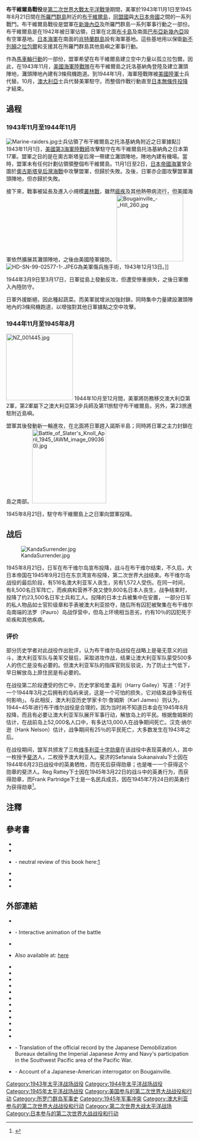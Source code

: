 {{not|布干維爾內戰}}
{{Infobox Military Conflict
|conflict    = 布干維爾島戰役
|partof      = [[第二次世界大戰|第二次世界大戰]][[太平洋戰爭|太平洋戰爭]]
|image       = [[File:U.S._Soldiers_at_Bougainville_(Solomon_Islands)_March_1944.jpg|265px]]
|caption     = 1944年3月，[[美軍|美軍]]士兵在[[布干維爾島|布干維爾島]]攻擊埋伏之日軍士兵 
|date        = 1943年11月1日－1945年8月21日
|place       = [[新幾內亞|新幾內亞]][[布干維爾島|布干維爾島]]（地理上屬[[所羅門群島_(群島)|所羅門群島]]之一部份）
|result      = 盟軍獲勝
|combatant1  = [[File:US_flag_48_stars.svg|24px]] [[美國|美國]]<br>[[File:Flag_of_Australia.svg|24px]] [[澳大利亞|澳大利亞]]<br>[[File:Flag_of_New_Zealand.svg|24px]] [[新西蘭|新西蘭]]<br>{{flagicon|Fiji}} 英屬[[斐济|斐济]]
|combatant2  = {{flag|Empire of Japan}}
|commander1  = {{flagicon|USA|1912}} [[羅伊·蓋格|羅伊·蓋格]]<br>{{flagicon|USA|1912}} [[西奥多·威尔金森|西奥多·威尔金森]]<br>{{flagicon|USA|1912}} [[奥斯卡·格里斯沃德|奥斯卡·格里斯沃德]]<br>{{flagicon|Australia}} [[史丹利·佐治·沙維|史丹利·佐治·沙維]]
|commander2  = {{flagicon|Japan|alt}} [[百武晴吉|百武晴吉]]<br>{{flagicon|Japan|alt}} [[神田正種|神田正種]]
|strength1   = 126,000人<ref>Shaw, ''Isolation of Rabaul'', p. 246, Lofgren, ''Northern Solomons'', p. 27, & Gailey, ''Bougainville'', p. 191. 數字包括96,000名美軍及30,000名澳大利亞軍</ref><br>728架飛機<ref name = "Shaw 185-6">Shaw, ''Isolation of Rabaul'', pp. 185–86.</ref>
|strength2   = 42,000–45,000人<ref>Rottman, ''Japanese Army'', pp. 70–72 (45,000) and AWM, ''Australia in the War of 1939–1945''(42,000). Gailey, ''Bougainville'', p. 211 說日軍在布干維爾島一帶共有65,000人</ref><br>154架飛機<ref name = "Shaw 185-6" />
|casualties1 = 1,243人陣亡 <ref>Shaw, ''Isolation of Rabaul'', p. 281, Lofgren, ''Northern Solomons'', p. 32, and Gailey, ''Bougainville'', p. 210. 每個國家的陣亡人數分別是：727名美軍及516名澳大利亞軍</ref>
|casualties2 = 18,500–21,500人陣亡<ref>Rottman, ''Japanese Army'', pp. 70–72, AWM, ''Australia in the War of 1939–1945'', and Gailey, ''Bougainville'', p. 211. 數字包括所有死亡原因：戰鬥、疾病、飢餓及意外，澳大利亞統計在第二次世界大戰結束日本投降時仍有21,000名日軍士兵生存，如果原本有65,000名日軍士兵在布干維爾島作戰是正確的，這樣日軍的傷亡數字應該會更高。</ref>
|campaignbox={{Campaignbox Bougainville campaign}}
{{Campaignbox 所罗门群岛战役}}
{{Campaignbox New Guinea}}}}

'''布干維爾島戰役'''是[[第二次世界大戰|第二次世界大戰]][[太平洋戰爭|太平洋戰爭]]期間，美軍於1943年11月1日至1945年8月21日間在[[所羅門群島|所羅門群島]]附近的[[布干維爾島|布干維爾島]]，[[同盟國_(第二次世界大戰)|同盟國]]與[[大日本帝國|大日本帝國]]之間的一系列戰鬥。布干維爾島戰役是盟軍在[[新幾內亞|新幾內亞]]及所羅門群島一系列軍事行動之一部份。布干維爾島是在1942年被日軍佔領，日軍在北面[[布卡島|布卡島]]及南面[[巴布亞新幾內亞|巴布亞新幾內亞]]設有空軍基地。[[大日本帝國海軍|日本海軍]]在南面的[[肖特蘭群島|肖特蘭群島]]設有海軍基地。這些基地用以保衛[[新不列顛|新不列顛]]之[[拉包爾|拉包爾]]和支援其在所羅門群島其他島嶼之軍事行動。

作為[[側手翻行動|馬車輪行動]]的一部份，盟軍希望在布干維爾島建立空中力量以孤立拉包爾。因此，在1943年11月，[[美國海軍陸戰隊|美國海軍陸戰隊]]在布干維爾島之託洛基納角登陸及建立灘頭陣地，灘頭陣地內建有3條飛機跑道。到1944年1月，海軍陸戰隊被[[美國陸軍|美國陸軍]]士兵代替。10月，[[澳大利亞|澳大利亞]]士兵代替美軍駐守。而整個作戰行動直至[[日本無條件投降|日本無條件投降]]才結束。

==過程==
===1943年11月至1944年11月===
[[File:Marine-raiders.jpg|thumb]]士兵佔領了布干維爾島之托洛基納角附近之日軍據點]]
1943年11月1日，[[美國第3海軍陸戰師|美國第3海軍陸戰師]]攻擊駐守在布干維爾島托洛基納角之日本第17軍。盟軍之目的是在奧古斯塔皇后灣一帶建立灘頭陣地，陣地內建有機場。當時，盟軍未有任何計劃佔領領整個布干維爾島。11月1日至2日，[[日本帝國海軍|日本帝國海軍]]曾企圖於[[奧古斯塔皇后灣海戰|奧古斯塔皇后灣海戰]]中攻擊盟軍，但歸於失敗。及後，日軍亦企圖攻擊盟軍灘頭陣地，但亦歸於失敗。

接下來，戰事被延長及進入小規模[[叢林戰|叢林戰]]，雖然[[瘧疾|瘧疾]]及其他熱帶病流行，但美國海軍依然擴展其灘頭陣地，之後由美國陸軍{{Link-en|美國陸軍第23步兵師|23rd Infantry Division (United States)|亞美利加師}}接防。
[[File:Bougainville_-_Hill_260.jpg|180px]] 
[[File:HD-SN-99-02577-1-.JPEG|thumb]]為美軍傷兵施手術，1943年12月13日。]]  

1944年3月9日至3月17日，日軍從島上發動反攻，但遭受慘重損失，之後日軍撤入內陸防守。

日軍外援斷絕，因此種起蔬菜。而美軍就增派{{Link-en|美國陸軍第93步兵師|93rd Infantry Division (United States)}}加強封鎖，同時集中力量建設灘頭陣地內的3條飛機跑道，以增強對其他日軍據點之空中攻擊。

===1944年11月至1945年8月===
[[File:NZ_001445.jpg|180px]]
1944年10月至12月間，美軍將防務移交澳大利亞第2軍，第2軍屬下之澳大利亞第3步兵師及第11旅駐守布干維爾島，另外，第23旅進駐附近島嶼。

盟軍其後發動新一輪進攻，在北面將日軍趕入諾斯半島；同時將日軍之主力封鎖在島之南部。[[File:Battle_of_Slater's_Knoll_April_1945_(AWM_image_090360).jpg|200px]]

1945年8月21日，駐守布干維爾島上之日軍向盟軍投降。
==战后==
[[File:KandaSurrender.jpg|thumb]]

1945年8月21日，日军在布干维尔岛宣布投降，战斗在布干维尔结束，不久后，大日本帝国在1945年9月2日在东京湾宣布投降，第二次世界大战结束。布干维尔岛战役的最后阶段，有516名澳大利亚军人丧生，另有1,572人受伤。在同一时间，有8,500名日军阵亡，而疾病和营养不良又使9,800名日本人丧生，战争结束时，投降了约23,500名日军士兵和工人。投降的日本士兵被集中在{{le|托洛基纳角|Cape Torokina}}安置， 一部分日军的私人物品如士官阶级章和手表被澳大利亚掠夺，随后所有囚犯被聚集在布干维尔岛南端的法罗（Pauro）岛战俘营中，但岛上环境相当恶劣，约有10％的囚犯死于疟疾和其他疾病。

===评价===
部分历史学者对此战役作出批评，认为布干维尔岛战役在战略上是毫无意义的战斗，澳大利亚军队与美军交替后，采取进攻作战，结果让澳大利亚军队蒙受500多人的伤亡是没有必要的。但澳大利亚军队的指挥官则反驳说，为了防止士气低下，早日解放岛上原住民是有必要的。

在战役第二阶段遭受的伤亡中，历史学家哈里·盖利（Harry Gailey）写道：「对于一个1944年3月之后拥有的岛屿来说，这是一个可怕的损失，它对结束战争没有任何影响」。与此相反，澳大利亚历史学家卡尔·詹姆斯（Karl James）则认为，1944~45年进行布干维尔战役是合理的，因为当时尚不知道日本会在1945年8月投降，而且有必要让澳大利亚军队展开军事行动，解放岛上的平民。根据詹姆斯的估计，在战前岛上52,000名人口中，有多达13,000人在战争期间死亡。汉克·纳尔逊（Hank Nelson）估计，战争期间有25％的平民死亡，大多数发生在1943年之后。

在战役期间，盟军共颁发了三枚[[维多利亚十字勋章|维多利亚十字勋章]]在该战役中表现英勇的人，其中一枚授予[[斐济|斐济]]人，二枚授予澳大利亚人。斐济的Sefanaia Sukanaivalu下士因在1944年6月23日战役中的英勇牺牲，而在死后获得勋章；也是唯一一个获得这个勋章的斐济人。Reg Rattey下士因在1945年3月22日的战斗中的英勇行为，而获得勋章，而Frank Partridge下士是一名民兵成员，因在1945年7月24日的英勇行为获得勋章<ref>{{Cite web|title=Casualty|url=https://www.cwgc.org/find-war-dead/casualty/2166745|accessdate=2019-11-23|work=www.cwgc.org}}</ref>。

==注釋==
{{reflist}}

==參考書==
*{{cite book|last=Bergerud|first=Eric M.|year=1997|title=Touched with Fire: The Land War in the South Pacific|publisher=Penguin|isbn=0-14-024696-7}}
*{{cite book|last=Carey|first=John|year=2002|title=A Marine from Boston: A First Person Story of a US Marine in World War II — Boot Camp-Samoa-Guadalcanal-Bougainville|publisher=Authorhouse|isbn=1-4033-6720-5}}
*{{cite book|last=Gailey|first=Harry A.|year=1991|title=Bougainville, 1943–1945: The Forgotten Campaign|publisher=University Press of Kentucky|location=Lexington, Kentucky, USA|isbn=978-0-8131-9047-1}}- neutral review of this book here:[http://www.sonic.net/~bstone/archives/030504.shtml] {{Wayback|url=http://www.sonic.net/~bstone/archives/030504.shtml |date=20070901094647 }}
*{{cite book|last=McGee|first=William L.|year=2002|title=The Solomons Campaigns, 1942–1943: From Guadalcanal to Bougainville—Pacific War Turning Point, Volume 2 (Amphibious Operations in the South Pacific in WWII)|publisher=BMC Publications|isbn=0-9701678-7-3}}
*{{cite book|last=Morison|first=Samuel Eliot|year=1958|title=Breaking the Bismarcks Barrier'', vol. 6 of ''History of United States Naval Operations in World War II|url=https://archive.org/details/isbn_9780785813071|publisher=Castle Books|isbn=0-7858-1307-1}}
*{{cite book|last=Rottman|first=Gordon L.|coauthors=Dr. Duncan Anderson (consultant editor)|year=2005|title=Japanese Army in World War II: The South Pacific and New Guinea, 1942–43|publisher=Osprey|location=Oxford and New York|isbn=1-84176-870-7}}

==外部連結==
{{Commons|Bougainville campaign (1943-45)}}
*{{cite web|last=Australian Department of Veteran's Affairs|url=http://www.ww2australia.gov.au/lastbattles/shadows.html|title=In the Shadows: Bougainville|accessdate=October 20, 2006|archive-url=https://web.archive.org/web/20060925232726/http://www.ww2australia.gov.au/lastbattles/shadows.html|archive-date=2006-09-25|dead-url=yes}}
*{{cite web|last=Cagney|first=James|year=2006|url=http://www.historyanimated.com/Cartwheel.html|title=''Animated History of Operation Cartwheel''|format=javascript|work=HistoryAnimated.com|accessdate=2007-09-22|archive-url=https://web.archive.org/web/20071023111233/http://www.historyanimated.com/Cartwheel.html|archive-date=2007-10-23|dead-url=yes}}- Interactive animation of the battle
*{{cite web|last=Craven|first=Wesley Frank|coauthors=James Lea Cate|url=http://www.ibiblio.org/hyperwar/AAF/IV/index.html|title=Vol. IV, The Pacific: Guadalcanal to Saipan, August 1942 to July 1944|work=The Army Air Forces in World War II|publisher=U.S. Office of Air Force History|accessdate=October 20, 2006|archive-date=2006-11-26|archive-url=https://web.archive.org/web/20061126225132/http://www.ibiblio.org/hyperwar/AAF/IV/index.html|dead-url=no}}
*{{cite web|last=Chapin|first=John C.|year=1997|url=http://www.nps.gov/archive/wapa/indepth/extContent/usmc/pcn-190-003141-00/index.htm|title=TOP OF THE LADDER: Marine Operations in the Northern Solomons|work=World War II Commemorative series|pages=1|publisher=Marine Corps History and Museums Division|accessdate=August 30, 2006|archive-date=2012-05-26|archive-url=https://www.webcitation.org/67xQENA4A?url=http://www.nps.gov/pwr/404.htm|dead-url=no}} Also available at: [http://www.ibiblio.org/hyperwar/USMC/USMC-C-NSol/index.html here] {{WebCite|url=https://www.webcitation.org/66LU8a7FF?url=http://www.ibiblio.org/hyperwar/USMC/USMC-C-NSol/index.html |date=20120322043216 |dateformat=iso }}
*{{cite web|last=Frankel|first=Stanley A.|url=http://www.freerepublic.com/focus/f-vetscor/1624442/posts|title=Battle for Bougainville: Hell on Hill 700|accessdate=October 20, 2006|date=1997年9月|archive-date=2020-10-23|archive-url=https://web.archive.org/web/20201023032511/http://www.freerepublic.com/focus/f-vetscor/1624442/posts|dead-url=no}}
*{{cite web|last=Fuquea|first=David C.|year=1997|url=http://www.nwc.navy.mil/press/Review/1997/winter/art6wi97.htm|title=Bougainville: The Amphibious Assault Enters Maturity|work=Naval War College Review, Winter 1997, Vol. L, No. 1|pages=418|accessdate=October 20, 2006|deadurl=yes|archiveurl=https://web.archive.org/web/20061008194258/http://www.nwc.navy.mil/press/Review/1997/winter/art6wi97.htm|archivedate=2006年10月8日}}
*{{cite web|last=Hoffman|first=Jon T.|year=1995|url=http://www.nps.gov/archive/wapa/indepth/extContent/usmc/pcn-190-003130-00/sec14.htm|title=Bougainville|format=brochure|work=FROM MAKIN TO BOUGAINVILLE: Marine Raiders in the Pacific War|publisher=Marine Corps Historical Center|accessdate=2006-11-21|archive-date=2007-01-09|archive-url=https://web.archive.org/web/20070109011150/http://www.nps.gov/archive/wapa/indepth/extContent/usmc/pcn-190-003130-00/sec14.htm|dead-url=no}}
*{{cite web|last=James|first=Karl|year=2005|url=http://www.library.uow.edu.au/adt-NWU/uploads/approved/adt-NWU20060712.150556/public/02Whole.pdf|title=The Final Campaigns: Bougainville 1944–1945|format=PhD thesis|publisher=University of Wollongong|accessdate=2006-12-12|deadurl=yes|archiveurl=https://web.archive.org/web/20060917212937/http://www.library.uow.edu.au/adt-NWU/uploads/approved/adt-NWU20060712.150556/public/02Whole.pdf|archivedate=2006-09-17}}
*{{cite web|last=Lofgren|first=Stephen J.|url=http://www.ibiblio.org/hyperwar/USA/USA-C-NSolomons/index.html|title=Northern Solomons|work=The U.S. Army Campaigns of World War II|accessdate=October 18, 2006|archive-date=2012-03-22|archive-url=https://www.webcitation.org/66LUCvRU2?url=http://www.ibiblio.org/hyperwar/USA/USA-C-NSolomons/index.html|dead-url=no}}
*{{cite web|last=Long|first=Gavin|year=1963|url=http://www.awm.gov.au/histories/chapter.asp?volume=23|title=Volume VII – The Final Campaigns|work=Official Histories – Second World War|publisher=Australian War Memorial|accessdate=November 2, 2006|archive-date=2006-08-27|archive-url=https://web.archive.org/web/20060827071428/http://www.awm.gov.au/histories/chapter.asp?volume=23|dead-url=no}}
*{{cite web|last=Mersky|first=Peter B.|year=1993|url=http://www.ibiblio.org/hyperwar/USMC/USMC-C-Aces/index.html|title=Time of the Aces: Marine Pilots in the Solomons, 1942–1944|work=Marines in World War II Commemorative Series|publisher=History and Museums Division, Headquarters, U.S. Marine Corps|accessdate=October 20, 2006|archive-date=2012-03-22|archive-url=https://www.webcitation.org/66LUEyvdH?url=http://www.ibiblio.org/hyperwar/USMC/USMC-C-Aces/index.html|dead-url=no}}
*{{cite web|last=Chen|first=C. Peter|year=2004|url=http://ww2db.com/battle_spec.php?battle_id=8|title=所羅門群島戰役|work=World War II Database|accessdate=2008-02-01|archive-date=2012-05-26|archive-url=https://www.webcitation.org/67xQaBo6P?url=http://ww2db.com/battle_spec.php?battle_id=8|dead-url=no}}
*{{cite web|last=Miller|first=John, Jr.|year=1959|url=http://www.ibiblio.org/hyperwar/USA/USA-P-Rabaul/index.html|title=CARTWHEEL: The Reduction of Rabaul|work=United States Army in World War II: The War in the Pacific|pages=418|publisher=Office of the Chief of Military History, U.S. Department of the Army|accessdate=October 20, 2006|archive-date=2012-02-19|archive-url=https://www.webcitation.org/65Z8Uhl6n?url=http://www.ibiblio.org/hyperwar/USA/USA-P-Rabaul/index.html|dead-url=no}}
*{{cite web|last=Odgers|first=George|year=1968|url=http://www.awm.gov.au/histories/chapter.asp?volume=27|title=Volume II – Air War Against Japan, 1943–1945|work=Official Histories – Second World War|publisher=Australian War Memorial|accessdate=November 2, 2006|archive-date=2006-08-27|archive-url=https://web.archive.org/web/20060827072027/http://www.awm.gov.au/histories/chapter.asp?volume=27|dead-url=no}}
*{{cite web|last=Rentz|first=John M.|year=1946|url=http://www.ibiblio.org/hyperwar/USMC/USMC-M-NSols/index.html|title=Bougainville and the Northern Solomons|work=USMC Historical Monograph|publisher=Historical Branch, Headquarters, U.S. Marine Corps|accessdate=October 18, 2006|archive-date=2012-05-26|archive-url=https://www.webcitation.org/67xQEy16E?url=http://www.ibiblio.org/hyperwar/USMC/USMC-M-NSols/index.html|dead-url=no}}
*{{cite web|last=Shaw|first=Henry I.|coauthors=Douglas T. Kane|year=1963|url=http://www.ibiblio.org/hyperwar/USMC/II/index.html|title=Volume II: Isolation of Rabaul|work=History of U.S. Marine Corps Operations in World War II|accessdate=2006-10-18|archive-date=2012-03-22|archive-url=https://www.webcitation.org/66LUHDaev?url=http://www.ibiblio.org/hyperwar/USMC/II/index.html|dead-url=no}}
*{{cite web|last=U.S. Army Center of Military History|url=http://www.army.mil/cmh/books/wwii/MacArthur%20Reports/MacArthur%20V2%20P1/macarthurv2.htm#contents|title=Japanese Operations in the Southwest Pacific Area, Volume II - Part I|work=Reports of General MacArthur|accessdate=2006-12-08|archive-date=2012-03-22|archive-url=https://www.webcitation.org/66LUJ9Jpc?url=http://www.history.army.mil/books/wwii/MacArthur%20Reports/MacArthur%20V2%20P1/macarthurv2.htm#contents|dead-url=no}}- Translation of the official record by the Japanese Demobilization Bureaux detailing the Imperial Japanese Army and Navy's participation in the Southwest Pacific area of the Pacific War.
*{{cite web|last=Uyehata|first=Roy T.|year=2003|url=http://www.densho.org/learning/spice/lesson5/5activity5-2handouts.PDF|title=Roy Uyehata's Personal History|publisher=The Leland Stanford Junior University|accessdate=2006-12-08|deadurl=yes|archiveurl=https://web.archive.org/web/20060617061717/http://densho.org/learning/spice/lesson5/5activity5-2handouts.PDF|archivedate=2006-06-17}}- Account of a Japanese-American interrogator on Bougainville.

[[Category:1943年太平洋战场战役|Category:1943年太平洋战场战役]]
[[Category:1944年太平洋战场战役|Category:1944年太平洋战场战役]]
[[Category:1945年太平洋战场战役|Category:1945年太平洋战场战役]]
[[Category:美国参与的第二次世界大战战役和行动|Category:美国参与的第二次世界大战战役和行动]]
[[Category:所罗门群岛军事史|Category:所罗门群岛军事史]]
[[Category:1945年军事冲突|Category:1945年军事冲突]]
[[Category:澳大利亚参与的第二次世界大战战役和行动|Category:澳大利亚参与的第二次世界大战战役和行动]]
[[Category:第二次世界大战太平洋战场|Category:第二次世界大战太平洋战场]]
[[Category:日本参与的第二次世界大战战役和行动|Category:日本参与的第二次世界大战战役和行动]]